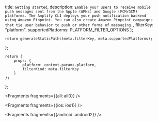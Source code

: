   title: `Getting started`,
  description: `Enable your users to receive mobile push messages sent from the Apple (APNs) and Google (FCM/GCM) platforms. The Amplify CLI deploys your push notification backend using Amazon Pinpoint. You can also create Amazon Pinpoint campaigns that tie user behavior to push or other forms of messaging.`,
  filterKey: "platform",
  supportedPlatforms: PLATFORM_FILTER_OPTIONS
};
      


    return generateStaticPaths(meta.filterKey, meta.supportedPlatforms);
};

    return {
        props: {
            platform: context.params.platform,
            filterKind: meta.filterKey
        }
    };
};


<Fragments fragments={{all: all0}} />


<Fragments fragments={{ios: ios1}} />


<Fragments fragments={{android: android2}} />